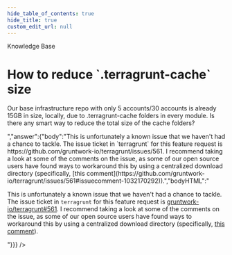 ```yaml
---
hide_table_of_contents: true
hide_title: true
custom_edit_url: null
---
```



<CenterLayout>
<span class="title">Knowledge Base</span>
<h1>How to reduce `.terragrunt-cache` size</h1>
<GitHub json={{"id":"D_kwDOF8slf84AO7RH","number":243,"author":{"login":"marinalimeira"},"title":"How to reduce `.terragrunt-cache` size","body":"Our base infrastructure repo with only 5 accounts/30 accounts is already 15GB in size, locally, due to .terragrunt-cache folders in every module. Is there any smart way to reduce the total size of the cache folders? ","bodyHTML":"<p dir=\"auto\">Our base infrastructure repo with only 5 accounts/30 accounts is already 15GB in size, locally, due to .terragrunt-cache folders in every module. Is there any smart way to reduce the total size of the cache folders?</p>","answer":{"body":"This is unfortunately a known issue that we haven't had a chance to tackle. The issue ticket in `terragrunt` for this feature request is https://github.com/gruntwork-io/terragrunt/issues/561. I recommend taking a look at some of the comments on the issue, as some of our open source users have found ways to workaround this by using a centralized download directory (specifically, [this comment](https://github.com/gruntwork-io/terragrunt/issues/561#issuecomment-1032170292)).","bodyHTML":"<p dir=\"auto\">This is unfortunately a known issue that we haven't had a chance to tackle. The issue ticket in <code class=\"notranslate\">terragrunt</code> for this feature request is <a class=\"issue-link js-issue-link\" data-error-text=\"Failed to load title\" data-id=\"356864701\" data-permission-text=\"Title is private\" data-url=\"https://github.com/gruntwork-io/terragrunt/issues/561\" data-hovercard-type=\"issue\" data-hovercard-url=\"/gruntwork-io/terragrunt/issues/561/hovercard\" href=\"https://github.com/gruntwork-io/terragrunt/issues/561\">gruntwork-io/terragrunt#561</a>. I recommend taking a look at some of the comments on the issue, as some of our open source users have found ways to workaround this by using a centralized download directory (specifically, <a href=\"https://github.com/gruntwork-io/terragrunt/issues/561#issuecomment-1032170292\" data-hovercard-type=\"issue\" data-hovercard-url=\"/gruntwork-io/terragrunt/issues/561/hovercard\">this comment</a>).</p>"}}} />

</CenterLayout>
  

<!-- ##DOCS-SOURCER-START
{
  "sourcePlugin": "github-discussions",
  "hash": "42a197f780131fc1f5a8ea42b405de09"
}
##DOCS-SOURCER-END -->
